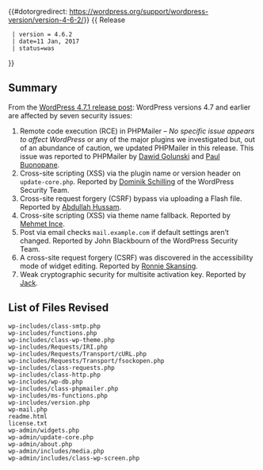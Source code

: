 {{#dotorgredirect: https://wordpress.org/support/wordpress-version/version-4-6-2/}}
{{Languages|
{{en|Version 4.6.2}}
}}
{{ Release
  | version = 4.6.2
  | date=11 Jan, 2017
  | status=was
}}

== Summary ==
  
From the [https://wordpress.org/news/2017/01/wordpress-4-7-1-security-and-maintenance-release/ WordPress 4.7.1 release post]: WordPress versions 4.7 and earlier are affected by seven security issues:

# Remote code execution (RCE) in PHPMailer – ''No specific issue appears to affect WordPress'' or any of the major plugins we investigated but, out of an abundance of caution, we updated PHPMailer in this release. This issue was reported to PHPMailer by [https://legalhackers.com/ Dawid Golunski] and [https://twitter.com/Zenexer Paul Buonopane].
# Cross-site scripting (XSS) via the plugin name or version header on <code>update-core.php</code>. Reported by [https://dominikschilling.de/ Dominik Schilling] of the WordPress Security Team.
# Cross-site request forgery (CSRF) bypass via uploading a Flash file. Reported by [https://twitter.com/Abdulahhusam Abdullah Hussam].
# Cross-site scripting (XSS) via theme name fallback. Reported by [https://pentest.blog/ Mehmet Ince].
# Post via email checks <code>mail.example.com</code> if default settings aren’t changed. Reported by John Blackbourn of the WordPress Security Team.
# A cross-site request forgery (CSRF) was discovered in the accessibility mode of widget editing. Reported by [https://dk.linkedin.com/in/ronni-skansing-36143b65 Ronnie Skansing].
# Weak cryptographic security for multisite activation key. Reported by [https://itsjack.cc/ Jack].

== List of Files Revised ==
 
<pre>
wp-includes/class-smtp.php
wp-includes/functions.php
wp-includes/class-wp-theme.php
wp-includes/Requests/IRI.php
wp-includes/Requests/Transport/cURL.php
wp-includes/Requests/Transport/fsockopen.php
wp-includes/class-requests.php
wp-includes/class-http.php
wp-includes/wp-db.php
wp-includes/class-phpmailer.php
wp-includes/ms-functions.php
wp-includes/version.php
wp-mail.php
readme.html
license.txt
wp-admin/widgets.php
wp-admin/update-core.php
wp-admin/about.php
wp-admin/includes/media.php
wp-admin/includes/class-wp-screen.php
</pre>